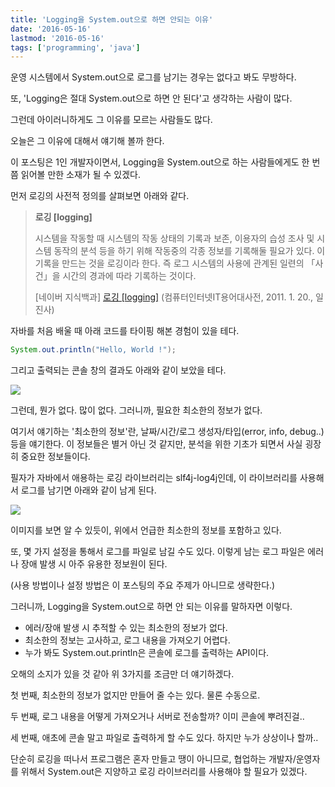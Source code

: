 ```yaml
---
title: 'Logging을 System.out으로 하면 안되는 이유'
date: '2016-05-16'
lastmod: '2016-05-16'
tags: ['programming', 'java']
---
```


운영 시스템에서 System.out으로 로그를 남기는 경우는 없다고 봐도 무방하다.

또, 'Logging은 절대 System.out으로 하면 안 된다'고 생각하는 사람이 많다.

그런데 아이러니하게도 그 이유를 모르는 사람들도 많다.

오늘은 그 이유에 대해서 얘기해 볼까 한다.

이 포스팅은 1인 개발자이면서, Logging을 System.out으로 하는 사람들에게도 한 번쯤 읽어볼 만한 소재가 될 수 있겠다.

먼저 로깅의 사전적 정의를 살펴보면 아래와 같다.

> **로깅 [logging]**
>
> 시스템을 작동할 때 시스템의 작동 상태의 기록과 보존, 이용자의 습성 조사 및 시스템 동작의 분석 등을 하기 위해 작동중의 각종 정보를 기록해둘 필요가 있다. 이 기록을 만드는 것을 로깅이라 한다. 즉 로그 시스템의 사용에 관계된 일련의 「사건」을 시간의 경과에 따라 기록하는 것이다.
>
> \[네이버 지식백과\] [로깅 \[logging\]](http://terms.naver.com/entry.nhn?docId=827902) (컴퓨터인터넷IT용어대사전, 2011. 1. 20., 일진사)

자바를 처음 배울 때 아래 코드를 타이핑 해본 경험이 있을 테다.

```java
System.out.println("Hello, World !");
```

그리고 출력되는 콘솔 창의 결과도 아래와 같이 보았을 테다.

![](/static/archives/13/hello-world.png)

그런데, 뭔가 없다. 많이 없다. 그러니까, 필요한 최소한의 정보가 없다.

여기서 얘기하는 '최소한의 정보'란, 날짜/시간/로그 생성자/타입(error, info, debug..) 등을 얘기한다. 이 정보들은 별거 아닌 것 같지만, 분석을 위한 기초가 되면서 사실 굉장히 중요한 정보들이다.

필자가 자바에서 애용하는 로깅 라이브러리는 slf4j-log4j인데, 이 라이브러리를 사용해서 로그를 남기면 아래와 같이 남게 된다.

![](/static/archives/13/hello-world-with-log4j.png)

이미지를 보면 알 수 있듯이, 위에서 언급한 최소한의 정보를 포함하고 있다.

또, 몇 가지 설정을 통해서 로그를 파일로 남길 수도 있다. 이렇게 남는 로그 파일은 에러나 장애 발생 시 아주 유용한 정보원이 된다.

(사용 방법이나 설정 방법은 이 포스팅의 주요 주제가 아니므로 생략한다.)

그러니까, Logging을 System.out으로 하면 안 되는 이유를 말하자면 이렇다.

- 에러/장애 발생 시 추적할 수 있는 최소한의 정보가 없다.
- 최소한의 정보는 고사하고, 로그 내용을 가져오기 어렵다.
- 누가 봐도 System.out.println은 콘솔에 로그를 출력하는 API이다.

오해의 소지가 있을 것 같아 위 3가지를 조금만 더 얘기하겠다.

첫 번째, 최소한의 정보가 없지만 만들어 줄 수는 있다. 물론 수동으로.

두 번째, 로그 내용을 어떻게 가져오거나 서버로 전송할까? 이미 콘솔에 뿌려진걸..

세 번째, 애초에 콘솔 말고 파일로 출력하게 할 수도 있다. 하지만 누가 상상이나 할까..

단순히 로깅을 떠나서 프로그램은 혼자 만들고 땡이 아니므로, 협업하는 개발자/운영자를 위해서 System.out은 지양하고 로깅 라이브러리를 사용해야 할 필요가 있겠다.
